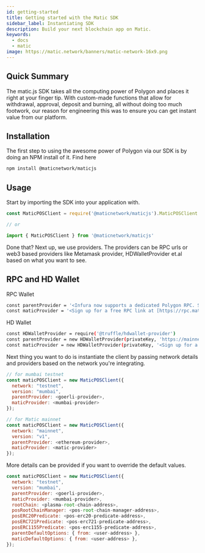 ```yaml
---
id: getting-started
title: Getting started with the Matic SDK
sidebar_label: Instantiating SDK
description: Build your next blockchain app on Matic.
keywords:
  - docs
  - matic
image: https://matic.network/banners/matic-network-16x9.png
---
```



## Quick Summary 

The matic.js SDK takes all the computing power of Polygon and places it right at your finger tip. With custom-made functions that allow for withdrawal, approval, deposit and burning, all without doing too much footwork, our reason for engineering this was to ensure you can get instant value from our platform. 

## Installation
The first step to using the awesome power of Polygon via our SDK is by doing an NPM install of it. Find here 

```bash
npm install @maticnetwork/maticjs
```

## Usage
Start by importing the SDK into your application with. 

```js
const MaticPOSClient = require('@maticnetwork/maticjs').MaticPOSClient

// or

import { MaticPOSClient } from '@maticnetwork/maticjs'
```
Done that? Next up, we use providers. The providers can be RPC urls or web3 based providers like Metamask provider, HDWalletProvider et.al based on what you want to see.

## RPC and HD Wallet

RPC Wallet
```bash
const parentProvider = '<Infura now supports a dedicated Polygon RPC. See how to set that up here[https://blog.infura.io/polygon-now-available/](https://blog.infura.io/polygon-now-available/)>'
const maticProvider = '<Sign up for a free RPC link at [https://rpc.maticvigil.com/](https://rpc.maticvigil.com/)>'
```
HD Wallet
```bash
const HDWalletProvider = require('@truffle/hdwallet-provider')
const parentProvider = new HDWalletProvider(privateKey, 'https://mainnet.infura.io/v3/<infura-key>'),
const maticProvider = new HDWalletProvider(privateKey, '<Sign up for a dedicated free RPC URL at https://rpc.maticvigil.com/ or other hosted node providers.>'),
```

Next thing you want to do is instantiate the client by passing network details and providers based on the network you're integrating.
```js
// for mumbai testnet
const maticPOSClient = new MaticPOSClient({
  network: "testnet",
  version: "mumbai",
  parentProvider: <goerli-provider>,
  maticProvider: <mumbai-provider>
});
```
```js
// for Matic mainnet
const maticPOSClient = new MaticPOSClient({
  network: "mainnet",
  version: "v1",
  parentProvider: <ethereum-provider>,
  maticProvider: <matic-provider>
});
```
More details can be provided if you want to override the default values.
```js
const maticPOSClient = new MaticPOSClient({
  network: "testnet",
  version: "mumbai",
  parentProvider: <goerli-provider>,
  maticProvider: <mumbai-provider>,
  rootChain: <plasma-root-chain-address>,
  posRootChainManager: <pos-root-chain-manager-address>,
  posERC20Predicate: <pos-erc20-predicate-address>,
  posERC721Predicate: <pos-erc721-predicate-address>,
  posERC1155Predicate: <pos-erc1155-predicate-address>,
  parentDefaultOptions: { from: <user-address> },
  maticDefaultOptions: { from: <user-address> },
});
```

